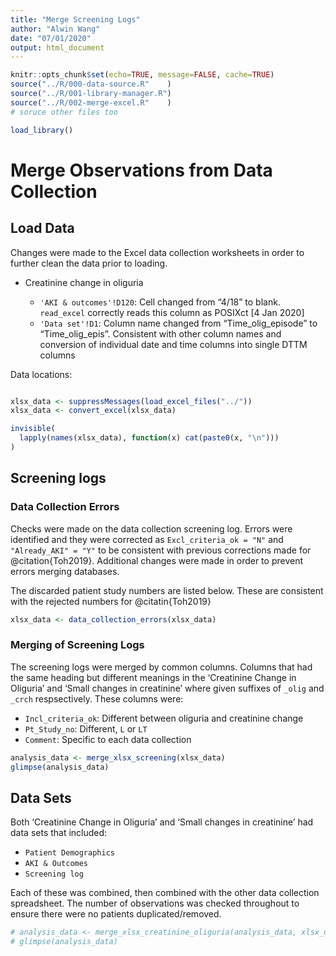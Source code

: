 ```yaml
---
title: "Merge Screening Logs"
author: "Alwin Wang"
date: "07/01/2020"
output: html_document
---
```


```r
knitr::opts_chunk$set(echo=TRUE, message=FALSE, cache=TRUE)
source("../R/000-data-source.R"    )
source("../R/001-library-manager.R")
source("../R/002-merge-excel.R"    )
# soruce other files too

load_library()
```

# Merge Observations from Data Collection

## Load Data

Changes were made to the Excel data collection worksheets in order to further clean the data prior to loading.

* Creatinine change in oliguria

  - `'AKI & outcomes'!D120`: Cell changed from "4/18" to blank. `read_excel` correctly reads this column as POSIXct [4 Jan 2020]
  - `'Data set'!D1`: Column name changed from "Time_olig_episode" to "Time_olig_epis". Consistent with other column names and conversion of individual date and time columns into single DTTM columns

Data locations:

```r
```


```r
xlsx_data <- suppressMessages(load_excel_files("../"))
xlsx_data <- convert_excel(xlsx_data)
```

```r
invisible(
  lapply(names(xlsx_data), function(x) cat(paste0(x, "\n")))
)
```

## Screening logs

### Data Collection Errors

Checks were made on the data collection screening log. Errors were identified and they were corrected as `Excl_criteria_ok = "N"` and `"Already_AKI" = "Y"` to be consistent with previous corrections made for @citation{Toh2019}. Additional changes were made in order to prevent errors merging databases.

The discarded patient study numbers are listed below. These are consistent with the rejected numbers for @citatin{Toh2019}

```r
xlsx_data <- data_collection_errors(xlsx_data)
```


### Merging of Screening Logs

The screening logs were merged by common columns. Columns that had the same heading but different meanings in the 'Creatinine Change in Oliguria' and  'Small changes in creatinine' where given suffixes of `_olig` and `_crch` respsectively. These columns were:

* `Incl_criteria_ok`: Different between oliguria and creatinine change
* `Pt_Study_no`: Different, `L` or `LT`
* `Comment`: Specific to each data collection


```r
analysis_data <- merge_xlsx_screening(xlsx_data)
glimpse(analysis_data)
```

## Data Sets

Both 'Creatinine Change in Oliguria' and  'Small changes in creatinine' had data sets that included:

* `Patient Demographics`
* `AKI & Outcomes`
* `Screening log`

Each of these was combined, then combined with the other data collection spreadsheet. The number of observations was checked throughout to ensure there were no patients duplicated/removed.


```r
# analysis_data <- merge_xlsx_creatinine_oliguria(analysis_data, xlsx_data)
# glimpse(analysis_data)
```